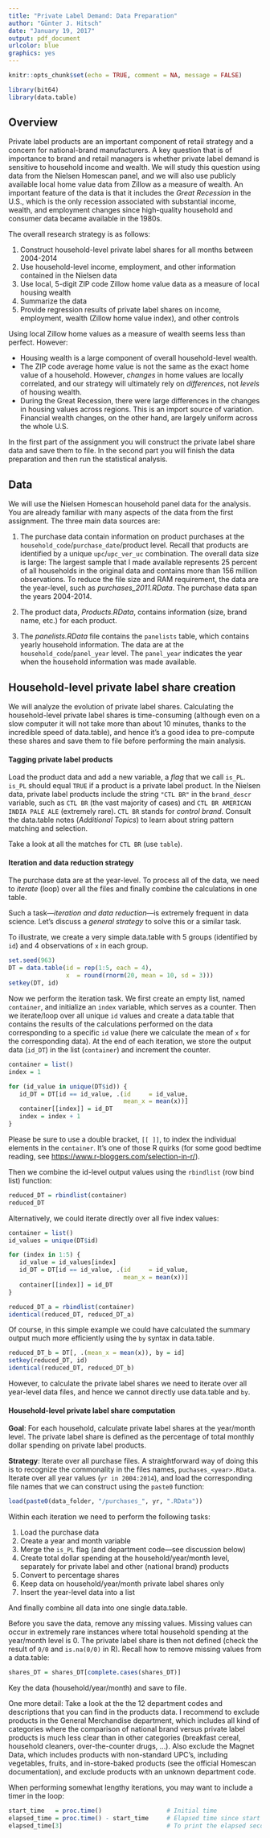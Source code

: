 ```yaml
---
title: "Private Label Demand: Data Preparation"
author: "Günter J. Hitsch"
date: "January 19, 2017"
output: pdf_document
urlcolor: blue
graphics: yes
---
```


```r
knitr::opts_chunk$set(echo = TRUE, comment = NA, message = FALSE)
```

```r
library(bit64)
library(data.table)
```



## Overview

Private label products are an important component of retail strategy and a concern for national-brand manufacturers. A key question that is of importance to brand and retail managers is whether private label demand is sensitive to household income and wealth. We will study this question using data from the Nielsen Homescan panel, and we will also use publicly available local home value data from Zillow as a measure of wealth. An important feature of the data is that it includes the *Great Recession* in the U.S., which is the only recession associated with substantial income, wealth, and employment changes since high-quality household and consumer data became available in the 1980s.

The overall research strategy is as follows:

1. Construct household-level private label shares for all months between 2004-2014
2. Use household-level income, employment, and other information contained in the Nielsen data
3. Use local, 5-digit ZIP code Zillow home value data as a measure of local housing wealth
4. Summarize the data
5. Provide regression results of private label shares on income, employment, wealth (Zillow home value index), and other controls

Using local Zillow home values as a measure of wealth seems less than perfect. However:

- Housing wealth is a large component of overall household-level wealth.
- The ZIP code average home value is not the same as the exact home value of a household. However, *changes* in home values are locally correlated, and our strategy will ultimately rely on *differences*, not *levels* of housing wealth. 
- During the Great Recession, there were large differences in the changes in housing values across regions. This is an import source of variation. Financial wealth changes, on the other hand, are largely uniform across the whole U.S.
    
\medskip

In the first part of the assignment you will construct the private label share data and save them to file. In the second part you will finish the data preparation and then run the statistical analysis.
    

\newpage

## Data

We will use the Nielsen Homescan household panel data for the analysis. You are already familiar with many aspects of the data from the first assignment. The three main data sources are:

1. The purchase data contain information on product purchases at the `household_code`/`purchase_date`/product level. Recall that products are identified by a unique `upc`/`upc_ver_uc` combination. The overall data size is large: The largest sample that I made available represents 25 percent of all households in the original data and contains more than 156 million observations. To reduce the file size and RAM requirement, the data are the year-level, such as *purchases_2011.RData*. The purchase data span the years 2004-2014.

2. The product data, *Products.RData*, contains information (size, brand name, etc.) for each product.

3. The *panelists.RData* file contains the `panelists` table, which contains yearly household information. The data are at the `household_code`/`panel_year` level. The `panel_year` indicates the year when the household information was made available.




## Household-level private label share creation

We will analyze the evolution of private label shares. Calculating the household-level private label shares is time-consuming (although even on a slow computer it will not take more than about 10 minutes, thanks to the incredible speed of data.table), and hence it's a good idea to pre-compute these shares and save them to file before performing the main analysis.


#### Tagging private label products

Load the product data and add a new variable, a *flag* that we call `is_PL`. `is_PL` should equal `TRUE` if a product is a private label product. In the Nielsen data, private label products include the string `"CTL BR"` in the `brand_descr` variable, such as `CTL BR` (the vast majority of cases) and `CTL BR AMERICAN INDIA PALE ALE` (extremely rare). `CTL BR` stands for *control brand*. Consult the data.table notes (*Additional Topics*) to learn about string pattern matching and selection.

Take a look at all the matches for `CTL BR` (use `table`).


#### Iteration and data reduction strategy

The purchase data are at the year-level. To process all of the data, we need to *iterate* (loop) over all the files and finally combine the calculations in one table.

Such a task---*iteration and data reduction*---is extremely frequent in data science. Let's discuss a *general strategy* to solve this or a similar task.

To illustrate, we create a very simple data.table with 5 groups (identified by `id`) and 4 observations of `x` in each group.

```r
set.seed(963)
DT = data.table(id = rep(1:5, each = 4),
                x  = round(rnorm(20, mean = 10, sd = 3)))
setkey(DT, id)
```

Now we perform the iteration task. We first create an empty list, named `container`, and initialize an `index` variable, which serves as a counter. Then we iterate/loop over all unique `id` values and create a data.table that contains the results of the calculations performed on the data corresponding to a specific `id` value (here we calculate the mean of `x` for the corresponding data). At the end of each iteration, we store the output data (`id_DT`) in the list (`container`) and increment the counter.

```r
container = list()
index = 1

for (id_value in unique(DT$id)) {
   id_DT = DT[id == id_value, .(id     = id_value,
                                mean_x = mean(x))]
   container[[index]] = id_DT
   index = index + 1
}
```

Please be sure to use a double bracket, `[[ ]]`, to index the individual elements in the `container`. It's one of those R quirks (for some good bedtime reading, see <https://www.r-bloggers.com/selection-in-r/>).

Then we combine the id-level output values using the `rbindlist` (row bind list) function:

```r
reduced_DT = rbindlist(container)
reduced_DT
```

Alternatively, we could iterate directly over all five index values:

```r
container = list()
id_values = unique(DT$id)

for (index in 1:5) {
   id_value = id_values[index]
   id_DT = DT[id == id_value, .(id     = id_value,
                                mean_x = mean(x))]
   container[[index]] = id_DT
}

reduced_DT_a = rbindlist(container)
identical(reduced_DT, reduced_DT_a)
```

\medskip

Of course, in this simple example we could have calculated the summary output much more efficiently using the `by` syntax in data.table.

```r
reduced_DT_b = DT[, .(mean_x = mean(x)), by = id]
setkey(reduced_DT, id)
identical(reduced_DT, reduced_DT_b)
```

However, to calculate the private label shares we need to iterate over all year-level data files, and hence we cannot directly use data.table and `by`.



#### Household-level private label share computation

**Goal**: For each household, calculate private label shares at the year/month level. The private label share is defined as the percentage of total monthly dollar spending on private label products.

**Strategy**: Iterate over all purchase files. A straightforward way of doing this is to recognize the commonality in the files names, `puchases_<year>.RData`. Iterate over all year values (`yr in 2004:2014`), and load the corresponding file names that we can construct using the `paste0` function:

```r
load(paste0(data_folder, "/purchases_", yr, ".RData"))
```

\medskip

Within each iteration we need to perform the following tasks:

1. Load the purchase data
2. Create a year and month variable
3. Merge the `is_PL` flag (and department code---see discussion below)
4. Create total dollar spending at the household/year/month level, separately for private label and other (national brand) products
5. Convert to percentage shares
6. Keep data on household/year/month private label shares only
7. Insert the year-level data into a list

And finally combine all data into one single data.table.

Before you save the data, remove any missing values. Missing values can occur in extremely rare instances where total household spending at the year/month level is 0. The private label share is then not defined (check the result of `0/0` and `is.na(0/0)` in R). Recall how to remove missing values from a data.table:

```r
shares_DT = shares_DT[complete.cases(shares_DT)]
```

Key the data (household/year/month) and save to file.

\medskip

One more detail: Take a look at the the 12 department codes and descriptions that you can find in the products data. I recommend to exclude products in the General Merchandise department, which includes all kind of categories where the comparison of national brand versus private label products is much less clear than in other categories (breakfast cereal, household cleaners, over-the-counter drugs, ...). Also exclude the Magnet Data, which includes products with non-standard UPC's, including vegetables, fruits, and in-store-baked products (see the official Homescan documentation), and exclude products with an unknown department code.

\medskip

When performing somewhat lengthy iterations, you may want to include a timer in the loop:

```r
start_time   = proc.time()                  # Initial time
elapsed_time = proc.time() - start_time     # Elapsed time since start time was taken
elapsed_time[3]                             # To print the elapsed seconds
```



